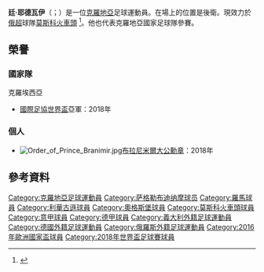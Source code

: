 {{noteTA
|G1=football
|G2=uefa
|1=zh-hans:耶德瓦伊; zh-hk:謝華積;
}}
{{Infobox football biography
| name           = 廷·耶德瓦伊<br />Tin Jedvaj
| image          = Tin Jedvaj (cropped).jpg
| caption        = Jedvaj with Croatia at the 2018 FIFA World Cup
| fullname       = Tin Jedvaj
| birth_date     = {{Birth date and age|1995|11|28|df=y}}
| birth_place    = [[克羅地亞|克羅地亞]][[薩格勒布|薩格勒布]]
| height         = 1.84 m<ref>{{cite web |url=https://tournament.fifadata.com/documents/FWC/2018/pdf/FWC_2018_SQUADLISTS.PDF |title=2018 FIFA World Cup Russia – List of Players |website=FIFA.com |publisher=Fédération Internationale de Football Association |format=PDF |date=4 June 2018 |access-date=19 June 2018 |archive-url=https://web.archive.org/web/20180619164139/https://tournament.fifadata.com/documents/FWC/2018/pdf/FWC_2018_SQUADLISTS.PDF |archive-date=2018-06-19 |dead-url=yes }}</ref>
| currentclub    = [[莫斯科火車頭足球俱樂部|莫斯科火車頭]]
| clubnumber     = 16
| position       = 後衛
| youthyears1    = 2002–2005
| youthclubs1    = [[萨格勒布足球俱乐部|薩格勒布]]
| youthyears2    = 2005–2013
| youthclubs2    = [[萨格勒布迪纳摩足球俱乐部|薩格勒布戴拿模]]
| years1 = 2013
| clubs1 = [[萨格勒布迪纳摩足球俱乐部|薩格勒布戴拿模]]
| caps1 = 13
| goals1 = 1
| years2         = 2013–2014 | clubs2 = [[羅馬體育俱樂部|羅馬]] | caps2 = 2 | goals2 = 0
| years3         = 2014–2021 | clubs3 = [[勒沃庫森足球俱樂部|利華古遜]] | caps3 = 84 | goals3 = 3
| years4         = 2019–2020  | clubs4 = → [[奥格斯堡足球俱乐部|奥格斯堡]] (loan)  | caps4 = 31 | goals4 = 2
| years5         = 2021–      | clubs5 = [[莫斯科火車頭足球俱樂部|莫斯科火車頭]] | caps5 = 0 | goals5 = 0
| nationalyears1 = 2010      | nationalcaps1 = 4 | nationalgoals1 = 0 | nationalteam1 = 克羅地亞U15
| nationalyears2 = 2011      | nationalcaps2 = 4 | nationalgoals2 = 0 | nationalteam2 = 克羅地亞U16
| nationalyears3 = 2011      | nationalcaps3 = 8 | nationalgoals3 = 0 | nationalteam3 = 克羅地亞U17
| nationalyears4 = 2012      | nationalcaps4 = 6 | nationalgoals4 = 0 | nationalteam4 = 克羅地亞U18
| nationalyears5 = 2012–2013 | nationalcaps5 = 7 | nationalgoals5 = 2 | nationalteam5 = 克羅地亞U19
| nationalyears6 = 2013–2016     | nationalcaps6 = 5 | nationalgoals6 = 1 | nationalteam6 = [[克羅地亞21歲以下國家足球隊|克羅地亞U21]]
| nationalyears7 = 2014–  | nationalteam7 = [[克羅地亞國家足球隊|克羅地亞]] | nationalcaps7 = 26 | nationalgoals7 = 2 | 
| medaltemplates = 
{{Medal|Sport|Men's [[Association_football|football]]}}
{{Medal|Country|{{fb|CRO}}}}
{{Medal|Comp|[[FIFA_World_Cup|FIFA World Cup]]}}
{{Medal|RU|[[2018_FIFA_World_Cup|2018 Russia]]|}}
| club-update    = 16:31, 24 July 2021 (UTC)
| ntupdate       = 14 October 2020
}}
'''廷·耶德瓦伊'''（{{lang-hr|Tin Jedvaj}}；{{bd|1995年|11月28日}}）是一位[[克羅地亞|克羅地亞]]足球運動員。在場上的位置是後衛。現效力於[[俄羅斯足球超級聯賽|俄超]]球隊[[莫斯科火車頭足球俱樂部|莫斯科火車頭]] <ref>{{cite web|title=Tin Jedvaj unterschreibt bis 2020|url=http://www.bayer04.de/B04-DEU/de/_md_aktuell-dt.aspx?aktuell=aktuell-11235|publisher=Bayer 04 Leverkusen|accessdate=20 January 2015|language=de|deadurl=yes|archiveurl=https://web.archive.org/web/20150120151448/http://www.bayer04.de/B04-DEU/de/_md_aktuell-dt.aspx?aktuell=aktuell-11235|archivedate=2015年1月20日}}</ref>。他也代表克羅地亞國家足球隊參賽。

== 榮譽 ==
=== 國家隊 ===	
;{{flagicon|CRO}} 克羅埃西亞
*[[國際足協世界盃|國際足協世界盃]]亞軍：2018年

=== 個人 ===	
*[[File:Order_of_Prince_Branimir.jpg|left]][[布拉尼米爾大公勳章|布拉尼米爾大公勳章]]：2018年

==參考資料==
{{Reflist}}

{{2016年歐洲國家盃克羅地亞參賽名單}}
{{2018年世界盃足球賽克羅地亞參賽名單}}

{{DEFAULTSORT:Jedvaj, Tin}}
[[Category:克羅地亞足球運動員|Category:克羅地亞足球運動員]]
[[Category:萨格勒布迪纳摩球员|Category:萨格勒布迪纳摩球员]]
[[Category:羅馬球員|Category:羅馬球員]]
[[Category:利華古遜球員|Category:利華古遜球員]]
[[Category:奧格斯堡球員|Category:奧格斯堡球員]]
[[Category:莫斯科火車頭球員|Category:莫斯科火車頭球員]]
[[Category:意甲球員|Category:意甲球員]]
[[Category:德甲球員|Category:德甲球員]]
[[Category:義大利外籍足球運動員|Category:義大利外籍足球運動員]]
[[Category:德國外籍足球運動員|Category:德國外籍足球運動員]]
[[Category:俄羅斯外籍足球運動員|Category:俄羅斯外籍足球運動員]]
[[Category:2016年歐洲國家盃球員|Category:2016年歐洲國家盃球員]]
[[Category:2018年世界盃足球賽球員|Category:2018年世界盃足球賽球員]]